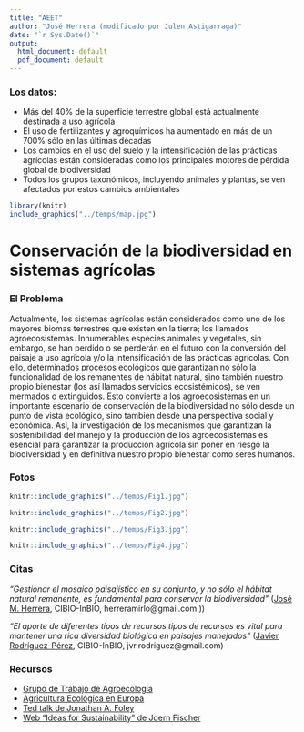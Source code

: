 ```yaml
---
title: "AEET"
author: "José Herrera (modificado por Julen Astigarraga)"
date: "`r Sys.Date()`"
output:
  html_document: default
  pdf_document: default
---
```


<!--Problemas y soluciones: 
1-pdf output: pdf es un poco conflictivo, os recomiendo instalar TinyTeX (https://yihui.org/tinytex/) si no teneis LaTeX instalado. Después de la instalación podreis crear archivos pdf.
2-calidad de las imagenes: el tamaño de los html es dependiente de las figuras (resolución + tamaño) y dado que en vuestro caso son imágenes externas (no creadas en R) no sé cómo disminuir su resolución para que pesen menos. Quizás este post os ayude en algo: http://zevross.com/blog/2017/06/19/tips-and-tricks-for-working-with-images-and-figures-in-r-markdown-documents/
Quizás haya modificado mucho el archivo, no sé... Quedaros con lo que os interese. Espero que sirva!-->

### Los datos: 

- Más del 40% de la superficie terrestre global está actualmente destinada a uso agrícola
- El uso de fertilizantes y agroquímicos ha aumentado en más de un 700% sólo en las últimas décadas
- Los cambios en el uso del suelo y la intensificación de las prácticas agrícolas están consideradas como los principales motores de pérdida global de biodiversidad
- Todos los grupos taxonómicos, incluyendo animales y plantas, se ven afectados por estos cambios ambientales

```r
library(knitr)
include_graphics("../temps/map.jpg")
```

\newpage 

Conservación de la biodiversidad en sistemas agrícolas
=======================================================================

### El Problema

Actualmente, los sistemas agrícolas están considerados como uno de los mayores biomas terrestres que existen en la tierra; los llamados agroecosistemas. Innumerables especies animales y vegetales, sin embargo, se han perdido o se perderán en el futuro con la conversión del paisaje a uso agrícola y/o la intensificación de las prácticas agrícolas. Con ello, determinados procesos ecológicos que garantizan no sólo la funcionalidad de los remanentes de hábitat natural, sino también nuestro propio bienestar (los así llamados servicios ecosistémicos), se ven mermados o extinguidos. Esto convierte a los agroecosistemas en un importante escenario de conservación de la biodiversidad no sólo desde un punto de vista ecológico, sino tambien desde una perspectiva social y económica. Así, la investigación de los mecanismos que garantizan la sostenibilidad del manejo y la producción de los agroecosistemas es esencial para garantizar la producción agrícola sin poner en riesgo la biodiversidad y en definitiva nuestro propio bienestar como seres humanos.        


### Fotos

```r
knitr::include_graphics("../temps/Fig1.jpg")
```


```r
knitr::include_graphics("../temps/Fig2.jpg")
```


```r
knitr::include_graphics("../temps/Fig3.jpg")
```


```r
knitr::include_graphics("../temps/Fig4.jpg")
```

\newpage 

### Citas {data-width=700}

_"Gestionar el mosaico paisajístico en su conjunto, y no sólo el hábitat natural remanente, es fundamental para conservar la biodiversidad"_  ([José M. Herrera](https://herreralab.org/), CIBIO-InBIO, herreramirlo@gmail.com
))   

_"El aporte de diferentes tipos de recursos tipos de recursos es vital para mantener una rica diversidad biológica en paisajes manejados"_  ([Javier Rodríguez-Pérez](), CIBIO-InBIO, jvr.rodriguez@gmail.com)   


### Recursos {data-width=340}

- [Grupo de Trabajo de Agroecología](http://www.aeet.org/Agroecologia_440_p.htm)  
- [Agricultura Ecológica en Europa](https://ec.europa.eu/agriculture/organic/index_es)  
- [Ted talk de Jonathan A. Foley](https://www.ted.com/talks/jonathan_foley_the_other_inconvenient_truth?language=es)  
- [Web "Ideas for Sustainability" de Joern Fischer](https://ideas4sustainability.wordpress.com/)  


